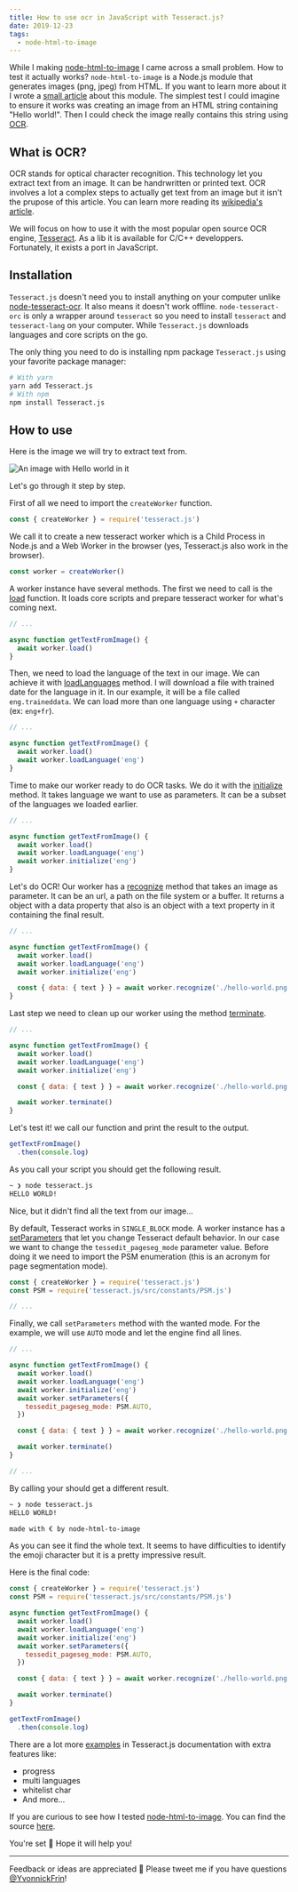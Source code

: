 ```yaml
---
title: How to use ocr in JavaScript with Tesseract.js?
date: 2019-12-23
tags:
  - node-html-to-image
---
```


While I making [node-html-to-image](https://github.com/frinyvonnick/node-html-to-image) I came across a small problem. How to test it actually works? `node-html-to-image` is a Node.js module that generates images (png, jpeg) from HTML. If you want to learn more about it I wrote a [small article](/node-html-to-image) about this module. The simplest test I could imagine to ensure it works was creating an image from an HTML string containing "Hello world!". Then I could check the image really contains this string using [OCR](https://en.wikipedia.org/wiki/Optical_character_recognition).

## What is OCR?

OCR stands for optical character recognition. This technology let you extract text from an image. It can be handrwritten or printed text. OCR involves a lot a complex steps to actually get text from an image but it isn't the prupose of this article. You can learn more reading its [wikipedia's article](https://en.wikipedia.org/wiki/Optical_character_recognition).

We will focus on how to use it with the most popular open source OCR engine, [Tesseract](https://github.com/tesseract-ocr/tesseract). As a lib it is available for C/C++ developpers. Fortunately, it exists a port in JavaScript.

## Installation

`Tesseract.js` doesn't need you to install anything on your computer unlike [node-tesseract-ocr](https://github.com/zapolnoch/node-tesseract-ocr). It also means it doesn't work offline. `node-tesseract-orc` is only a wrapper around `tesseract` so you need to install `tesseract` and `tesseract-lang` on your computer. While `Tesseract.js` downloads languages and core scripts on the go.

The only thing you need to do is installing npm package `Tesseract.js` using your favorite package manager:

```sh
# With yarn
yarn add Tesseract.js
# With npm
npm install Tesseract.js
```

## How to use

Here is the image we will try to extract text from.

![An image with Hello world in it](/images/hello-world.png)

Let's go through it step by step.

First of all we need to import the `createWorker` function.

```js
const { createWorker } = require('tesseract.js')
```

We call it to create a new tesseract worker which is a Child Process in Node.js and a Web Worker in the browser (yes, Tesseract.js also work in the browser).  

```js
const worker = createWorker()
```

A worker instance have several methods. The first we need to call is the [load](https://github.com/naptha/tesseract.js/blob/master/docs/api.md#workerloadjobid-promise) function. It loads core scripts and prepare tesseract worker for what's coming next.

```js
// ...

async function getTextFromImage() {
  await worker.load()
}
```

Then, we need to load the language of the text in our image. We can achieve it with [loadLanguages](https://github.com/naptha/tesseract.js/blob/master/docs/api.md#workerloadlanguagelangs-jobid-promise) method. I will download a file with trained date for the language in it. In our example, it will be a file called `eng.traineddata`. We can load more than one language using `+` character (ex: `eng+fr`).

```js
// ...

async function getTextFromImage() {
  await worker.load()
  await worker.loadLanguage('eng')
}
```

Time to make our worker ready to do OCR tasks. We do it with the [initialize](https://github.com/naptha/tesseract.js/blob/master/docs/api.md#workerinitializelangs-oem-jobid-promise) method. It takes language we want to use as parameters. It can be a subset of the languages we loaded earlier.

```js
// ...

async function getTextFromImage() {
  await worker.load()
  await worker.loadLanguage('eng')
  await worker.initialize('eng')
}
```

Let's do OCR! Our worker has a [recognize](https://github.com/naptha/tesseract.js/blob/master/docs/api.md#workerrecognizeimage-options-jobid-promise) method that takes an image as parameter. It can be an url, a path on the file system or a buffer. It returns a object with a data property that also is an object with a text property in it containing the final result.

```js
// ...

async function getTextFromImage() {
  await worker.load()
  await worker.loadLanguage('eng')
  await worker.initialize('eng')

  const { data: { text } } = await worker.recognize('./hello-world.png');
}
```

Last step we need to clean up our worker using the method [terminate](https://github.com/naptha/tesseract.js/blob/master/docs/api.md#workerterminatejobid-promise).

```js
// ...

async function getTextFromImage() {
  await worker.load()
  await worker.loadLanguage('eng')
  await worker.initialize('eng')

  const { data: { text } } = await worker.recognize('./hello-world.png');

  await worker.terminate()
}
```

Let's test it! we call our function and print the result to the output.

```js
getTextFromImage()
  .then(console.log)
```

As you call your script you should get the following result.

```sh
~ ❯ node tesseract.js                                                                                                                                                   ⏎
HELLO WORLD!
```

Nice, but it didn't find all the text from our image... 

By default, Tesseract works in `SINGLE_BLOCK` mode. A worker instance has a [setParameters](https://github.com/naptha/tesseract.js/blob/master/docs/api.md#workersetparametersparams-jobid-promise) that let you change Tesseract default behavior. In our case we want to change the `tessedit_pageseg_mode` parameter value. Before doing it we need to import the PSM enumeration (this is an acronym for page segmentation mode).

```js
const { createWorker } = require('tesseract.js')
const PSM = require('tesseract.js/src/constants/PSM.js')

// ...
```

Finally, we call `setParameters` method with the wanted mode. For the example, we will use `AUTO` mode and let the engine find all lines.

```js
// ...

async function getTextFromImage() {
  await worker.load()
  await worker.loadLanguage('eng')
  await worker.initialize('eng')
  await worker.setParameters({
    tessedit_pageseg_mode: PSM.AUTO,
  })

  const { data: { text } } = await worker.recognize('./hello-world.png');

  await worker.terminate()
}

// ...
```

By calling your should get a different result.

```sh
~ ❯ node tesseract.js                                                                                                                                                   ⏎
HELLO WORLD!

made with € by node-html-to-image
```

As you can see it find the whole text. It seems to have difficulties to identify the emoji character but it is a pretty impressive result.

Here is the final code:

```js
const { createWorker } = require('tesseract.js')
const PSM = require('tesseract.js/src/constants/PSM.js')

async function getTextFromImage() {
  await worker.load()
  await worker.loadLanguage('eng')
  await worker.initialize('eng')
  await worker.setParameters({
    tessedit_pageseg_mode: PSM.AUTO,
  })

  const { data: { text } } = await worker.recognize('./hello-world.png');

  await worker.terminate()
}

getTextFromImage()
  .then(console.log)
```

There are a lot more [examples](https://github.com/naptha/tesseract.js/blob/master/docs/examples.md) in Tesseract.js documentation with extra features like:

- progress
- multi languages
- whitelist char
- And more...

If you are curious to see how I tested [node-html-to-image](https://github.com/frinyvonnick/node-html-to-image). You can find the source [here](https://github.com/frinyvonnick/node-html-to-image/blob/master/src/index.spec.js).


You're set 🙌 Hope it will help you!

<hr/>

Feedback or ideas are appreciated 🙏 Please tweet me if you have questions [@YvonnickFrin](https://twitter.com/YvonnickFrin)!

